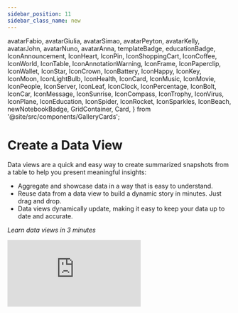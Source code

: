 ```yaml
---
sidebar_position: 11
sidebar_class_name: new
---
```


  avatarFabio,
  avatarGiulia,
  avatarSimao,
  avatarPeyton,
  avatarKelly,
  avatarJohn,
  avatarNuno,
  avatarAnna,
  templateBadge,
  educationBadge,
  IconAnnouncement,
  IconHeart,
  IconPin,
  IconShoppingCart,
  IconCoffee,
  IconWorld,
  IconTable,
  IconAnnotationWarning,
  IconFrame,
  IconPaperclip,
  IconWallet,
  IconStar,
  IconCrown,
  IconBattery,
  IconHappy,
  IconKey,
  IconMoon,
  IconLightBulb,
  IconHealth,
  IconCard,
  IconMusic,
  IconMovie,
  IconPeople,
  IconServer,
  IconLeaf,
  IconClock,
  IconPercentage,
  IconBolt,
  IconCar,
  IconMessage,
  IconSunrise,
  IconCompass,
  IconTrophy,
  IconVirus,
  IconPlane,
  IconEducation,
  IconSpider,
  IconRocket,
  IconSparkles,
  IconBeach,
  newNotebookBadge,
  GridContainer,
  Card,
} from '@site/src/components/GalleryCards';

# Create a Data View

Data views are a quick and easy way to create summarized snapshots from a table to help you present meaningful insights:

- Aggregate and showcase data in a way that is easy to understand.
- Reuse data from a data view to build a dynamic story in minutes. Just drag and drop.
- Data views dynamically update, making it easy to keep your data up to date and accurate.

*Learn data views in 3 minutes*

<div style={{position: 'relative', paddingBottom: '59.01639344262295%', height: 0}}>
  <iframe src="https://www.loom.com/embed/5fe935de0c624a1caf992ec7b6bd09b6" frameBorder={0} webkitallowfullscreen mozallowfullscreen allowFullScreen style={{position: 'absolute', top: 0, left: 0, width: '100%', height: '100%'}} />
</div>

## 1. How to create a data view

![Data Views Demo](./img/DataView1.png)

**To add a data view from a table**, click the `Create view` button on the top right of any table and a data view will be added onto the next line.

**You can also create a data view manually** by typing `/data` on a new line and selecting `Data View`. Once a data view has been placed, use the `Source` menu to pick any table to connect.

## 2. Build your data view by adding columns

![Data Views Demo](./img/DataView2.png)

Use the `+` button to add columns of data you want to showcase. Once placed, you can always drag your columns into another order or remove them.

![Data Views Demo](./img/DataView5.png)

To make it easy to create summaries, the order of your columns shape your Data View, since repeated values are nested together.

Take a look at this example, with the same data, you can explore *Sales per Year* or *Sales per Quarter*, just by changing the order of your columns.

## 3. Aggregate information

![Data Views Demo](./img/DataView3.png)

Click the down triangle button on a column and select any operation from `Aggregate`.  This helps you add new rows with totals to any group of information.

## 4. Reuse data from a view with drag and drop

![Data Views Demo](./img/DataView4.png)

Hover any result until your pointer turns into a hand and drag that number into your text or any calculation block.

## 5. Live Updates

When you make changes to your source table, data views will sync and reflect your changes, so your data is always up to date.


## Notebook Examples

Explore Notebooks that take advantage of Data Views to present quick insights.

<GridContainer>
              <Card
                author="Kelly McEttrick"
                cardColor="--card-yellow"
                icon={IconLeaf}
                title="Sales Pipeline Report"
                img="https://user-images.githubusercontent.com/12210180/162471244-15b6b5ba-5ed3-45ee-a6e0-475d1b018053.png"
                notebook="https://app.decipad.com/n/-Template-Sales-Report-Monthly-Pipeline-Update%3ABxUws8V5ImNdj3feqCevN"
                description="Build a report to showcase the current and future state of your sales funnel using data views."
                template
                avatar={avatarKelly}
              />
              <Card
                author="Simão Dias"
                cardColor="--card-green"
                icon={IconLeaf}
                title="Finance Tracker"
                img="https://user-images.githubusercontent.com/12210180/162471244-15b6b5ba-5ed3-45ee-a6e0-475d1b018053.png"
                notebook="https://app.decipad.com/n/-Template-My-Finance-Tracker-2023%3AA5sV922M9Qtn71KoDdHzO"
                description="Input your expenses and income to get a detailed summary of cashflows using data views."
                template
                avatar={avatarSimao}
              />
            </GridContainer>
